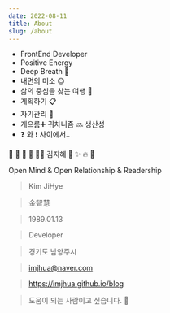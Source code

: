 ```yaml
---
date: 2022-08-11
title: About
slug: /about
---
```


- FrontEnd Developer
- Positive Energy
- Deep Breath 🤗
- 내면의 미소 😊
- 삶의 중심을 찾는 여행 👣
- 계획하기 📋
- 자기관리 💪
- 게으름➕ 귀차니즘 🔜 생산성
- ❓ 와 ❗️ 사이에서..

🌿 💋 🙏 🥕 🧘‍♀️ 김지혜 🌈 ✨ 🔥 🌴

Open Mind & Open Relationship & Readership

> Kim JiHye 

> 金智慧 

> 1989.01.13

>Developer

>경기도 남양주시

>imjhua@naver.com

>https://imjhua.github.io/blog

>도움이 되는 사람이고 싶습니다. 🥰


